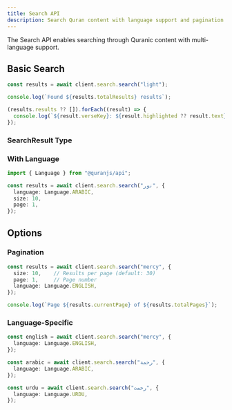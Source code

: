 ```yaml
---
title: Search API
description: Search Quran content with language support and pagination.
---
```


The Search API enables searching through Quranic content with multi-language support.

## Basic Search

```ts
const results = await client.search.search("light");

console.log(`Found ${results.totalResults} results`);

(results.results ?? []).forEach((result) => {
  console.log(`${result.verseKey}: ${result.highlighted ?? result.text}`);
});
```

### SearchResult Type

<auto-type-table
  path="../../../../packages/api/src/types/api/search-result.ts"
  name="SearchResult"
/>

### With Language

```ts
import { Language } from "@quranjs/api";

const results = await client.search.search("نور", {
  language: Language.ARABIC,
  size: 10,
  page: 1,
});
```

## Options

### Pagination

```ts
const results = await client.search.search("mercy", {
  size: 10,    // Results per page (default: 30)
  page: 1,     // Page number
  language: Language.ENGLISH,
});

console.log(`Page ${results.currentPage} of ${results.totalPages}`);
```

### Language-Specific

```ts
const english = await client.search.search("mercy", {
  language: Language.ENGLISH,
});

const arabic = await client.search.search("رحمة", {
  language: Language.ARABIC,
});

const urdu = await client.search.search("رحمت", {
  language: Language.URDU,
});
```
